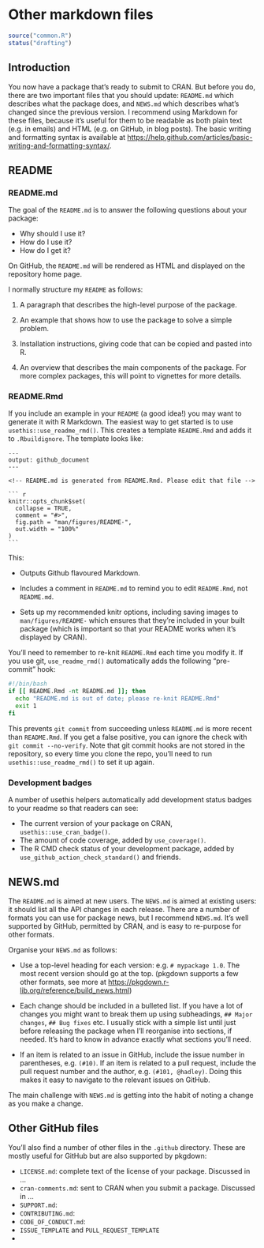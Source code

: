 # Other markdown files {#sec-other-markdown}

```r
source("common.R")
status("drafting")
```

## Introduction

You now have a package that's ready to submit to CRAN.
But before you do, there are two important files that you should update: `README.md` which describes what the package does, and `NEWS.md` which describes what's changed since the previous version.
I recommend using Markdown for these files, because it's useful for them to be readable as both plain text (e.g. in emails) and HTML (e.g. on GitHub, in blog posts).
The basic writing and formatting syntax is available at <https://help.github.com/articles/basic-writing-and-formatting-syntax/>.

## README {#sec-readme}

### README.md {#readme-md}

The goal of the `README.md` is to answer the following questions about your package:

-   Why should I use it?
-   How do I use it?
-   How do I get it?

On GitHub, the `README.md` will be rendered as HTML and displayed on the repository home page.

I normally structure my `README` as follows:

1.  A paragraph that describes the high-level purpose of the package.

2.  An example that shows how to use the package to solve a simple problem.

3.  Installation instructions, giving code that can be copied and pasted into R.

4.  An overview that describes the main components of the package.
    For more complex packages, this will point to vignettes for more details.

### README.Rmd {#readme-rmd}

If you include an example in your `README` (a good idea!) you may want to generate it with R Markdown.
The easiest way to get started is to use `usethis::use_readme_rmd()`.
This creates a template `README.Rmd` and adds it to `.Rbuildignore`.
The template looks like:

    ---
    output: github_document
    ---

    <!-- README.md is generated from README.Rmd. Please edit that file -->

    ``` {r, include = FALSE}
    knitr::opts_chunk$set(
      collapse = TRUE,
      comment = "#>",
      fig.path = "man/figures/README-",
      out.width = "100%"
    )
    ```

This:

-   Outputs Github flavoured Markdown.

-   Includes a comment in `README.md` to remind you to edit `README.Rmd`, not `README.md`.

-   Sets up my recommended knitr options, including saving images to `man/figures/README-` which ensures that they're included in your built package (which is important so that your README works when it's displayed by CRAN).

You'll need to remember to re-knit `README.Rmd` each time you modify it.
If you use git, `use_readme_rmd()` automatically adds the following "pre-commit" hook:

``` bash
#!/bin/bash
if [[ README.Rmd -nt README.md ]]; then
  echo "README.md is out of date; please re-knit README.Rmd"
  exit 1
fi 
```

This prevents `git commit` from succeeding unless `README.md` is more recent than `README.Rmd`.
If you get a false positive, you can ignore the check with `git commit --no-verify`.
Note that git commit hooks are not stored in the repository, so every time you clone the repo, you'll need to run `usethis::use_readme_rmd()` to set it up again.

### Development badges

A number of usethis helpers automatically add development status badges to your readme so that readers can see:

-   The current version of your package on CRAN, `usethis::use_cran_badge()`.
-   The amount of code coverage, added by `use_coverage()`.
-   The R CMD check status of your development package, added by `use_github_action_check_standard()` and friends.

## NEWS.md {#news}

The `README.md` is aimed at new users.
The `NEWS.md` is aimed at existing users: it should list all the API changes in each release.
There are a number of formats you can use for package news, but I recommend `NEWS.md`.
It's well supported by GitHub, permitted by CRAN, and is easy to re-purpose for other formats.

Organise your `NEWS.md` as follows:

-   Use a top-level heading for each version: e.g. `# mypackage 1.0`.
    The most recent version should go at the top.
    (pkgdown supports a few other formats, see more at <https://pkgdown.r-lib.org/reference/build_news.html>)

-   Each change should be included in a bulleted list.
    If you have a lot of changes you might want to break them up using subheadings, `## Major changes`, `## Bug fixes` etc.
    I usually stick with a simple list until just before releasing the package when I'll reorganise into sections, if needed.
    It's hard to know in advance exactly what sections you'll need.

-   If an item is related to an issue in GitHub, include the issue number in parentheses, e.g. `(#​10)`.
    If an item is related to a pull request, include the pull request number and the author, e.g. `(#​101, @hadley)`.
    Doing this makes it easy to navigate to the relevant issues on GitHub.

The main challenge with `NEWS.md` is getting into the habit of noting a change as you make a change.

## Other GitHub files

You'll also find a number of other files in the `.github` directory.
These are mostly useful for GitHub but are also supported by pkgdown:

-   `LICENSE.md`: complete text of the license of your package. Discussed in ...
-   `cran-comments.md`: sent to CRAN when you submit a package. Discussed in ...
-   `SUPPORT.md`:
-   `CONTRIBUTING.md`:
-   `CODE_OF_CONDUCT.md`:
-   `ISSUE_TEMPLATE` and `PULL_REQUEST_TEMPLATE`
-   
